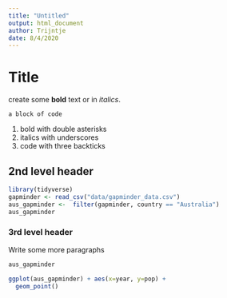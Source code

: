 ```yaml
---
title: "Untitled"
output: html_document
author: Trijntje
date: 8/4/2020
---
```


# Title
create some **bold** text or in _italics_. 

```
a block of code
```

1. bold with double asterisks
2. italics with underscores
3. code with three backticks

## 2nd level header
```r
library(tidyverse)
gapminder <- read_csv("data/gapminder_data.csv")
aus_gapminder <-  filter(gapminder, country == "Australia")
aus_gapminder

```

### 3rd level header

Write some more paragraphs

```r
aus_gapminder

```

```r
ggplot(aus_gapminder) + aes(x=year, y=pop) +
  geom_point()
```

